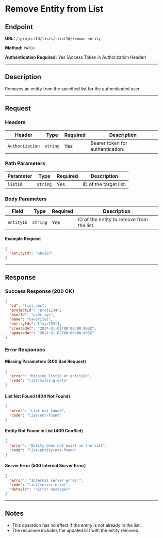 # Remove Entity from List

## Endpoint

**URL:** `/:projectId/lists/:listId/remove-entity`

**Method:** `PATCH`

**Authentication Required:** Yes (Access Token in Authorization Header)

---

## Description

Removes an entity from the specified list for the authenticated user.

---

## Request

### Headers

| Header          | Type     | Required | Description                      |
| --------------- | -------- | -------- | -------------------------------- |
| `Authorization` | `string` | Yes      | Bearer token for authentication. |

### Path Parameters

| Parameter | Type     | Required | Description            |
| --------- | -------- | -------- | ---------------------- |
| `listId`  | `string` | Yes      | ID of the target list. |

### Body Parameters

| Field      | Type     | Required | Description                               |
| ---------- | -------- | -------- | ----------------------------------------- |
| `entityId` | `string` | Yes      | ID of the entity to remove from the list. |

#### Example Request

```json
{
  "entityId": "abc123"
}
```

---

## Response

### Success Response (200 OK)

```json
{
  "id": "list_abc",
  "projectId": "proj1234",
  "userId": "user_xyz",
  "name": "Favorites",
  "entityIds": ["xyz789"],
  "createdAt": "2024-01-01T00:00:00.000Z",
  "updatedAt": "2024-01-02T00:00:00.000Z"
}
```

### Error Responses

#### Missing Parameters (400 Bad Request)

```json
{
  "error": "Missing listId or entityId",
  "code": "list/missing-data"
}
```

#### List Not Found (404 Not Found)

```json
{
  "error": "List not found",
  "code": "list/not-found"
}
```

#### Entity Not Found in List (409 Conflict)

```json
{
  "error": "Entity does not exist in the list",
  "code": "list/entity-not-found"
}
```

#### Server Error (500 Internal Server Error)

```json
{
  "error": "Internal server error.",
  "code": "list/server-error",
  "details": "<Error message>"
}
```

---

## Notes

- This operation has no effect if the entity is not already in the list.
- The response includes the updated list with the entity removed.
